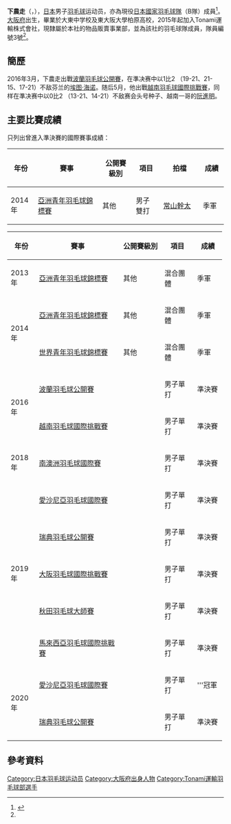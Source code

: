 {{noteTA|G1=Badminton}}
{{Infobox 羽球選手
| playername              = {{lang|ja|<small>しもの はしる</small><br/>下農 走}}<br/><small>({{lang|en|Shimono  Hashiru}})</small>
| image                   = Shimono1.jpg 
| size                    = 
| caption                 = 
| birth_name              = 
| date_of_birth           = {{birth_date_and_age|1997|3|21}}<ref name="Tonami">{{ja}}{{cite web|title=Player Information|url=http://www.tonami-badminton.jp/players/hashiru_shimono.html|publisher=トナミ運輸バドミントン部|accessdate=2017-03-04|archive-date=2020-01-28|archive-url=https://web.archive.org/web/20200128102442/http://www.tonami-badminton.jp/players/hashiru_shimono.html|dead-url=no}}</ref>
| place_of_birth          = {{JPN}}[[大阪府|大阪府]]<ref name="Tonami"/>
| height                  = {{height|m=1.73}}<ref name="Tonami"/>
| weight                  = {{weight|kg=64}}<ref name="Tonami"/>
| event                   = 男子單打、男子雙打
| country                 = {{JPN}}
| years_started           = 
| handedness              = 
| coach                   = 
| highest_ranking         = 第164位（男單）
| date_of_highest_ranking = 2016年4月28日<ref name="highest-ranking">{{en}}[http://bwfcontent.tournamentsoftware.com/ranking/player.aspx?id=11121&player=391567 BWF World Ranking - Ranking of Hashiru SHIMONO (76185)]</ref>
| current_ranking         = 第164位（男單）<br/>第336位（男雙-[[常山幹太|常山幹太]]）
| date_of_current_ranking = 2016年4月28日<ref>{{en}}[http://bwfcontent.tournamentsoftware.com/ranking/category.aspx?id=11121&category=472 BWF World Ranking - BWF世界排名榜 (4/28/2016) - Men's singles] {{Wayback|url=http://bwfcontent.tournamentsoftware.com/ranking/category.aspx?id=11121&category=472 |date=20170327115803 }}</ref><ref>{{en}}[http://bwfcontent.tournamentsoftware.com/ranking/category.aspx?id=11121&category=474 BWF World Ranking - BWF世界排名榜 (4/28/2016) - Men's doubles]</ref>
| played                  = 36勝–28負（男單）<br/>16勝–9負（男雙）<br/>4勝–5負（混雙）
| titles                  = 
| bwf_profile             = 1BCD85DF-DA22-4A12-9B43-33F6EFD2D425
| bwf_id                  = 76185
| updated                 = 2016年5月1日
}}
{{MedalTableTop}}
{{MedalSport | 男子[[羽毛球|羽毛球]]}}
{{MedalCountry | {{JPN}}}}
{{MedalCompetition | [[世界青年羽毛球錦標賽|世界青年羽毛球錦標賽]]}}
{{MedalBronze| [[2014年世界青年羽毛球錦標賽|2014年 亞羅士打]] | 混合團體 }}
{{MedalCompetition | [[亞洲青年羽毛球錦標賽|亞洲青年羽毛球錦標賽]]}}
{{MedalBronze| [[2013年亞洲青年羽毛球錦標賽|2013年 亞庇]] | 混合團體 }}
{{MedalBronze| [[2014年亞洲青年羽毛球錦標賽|2014年 臺北]] | 混合團體 }}
{{MedalBronze| [[2014年亞洲青年羽毛球錦標賽|2014年 臺北]] | 男子雙打 }}
{{MedalBottom}}
'''下農走'''（{{jpn|j=下農 走|kn=しもの はしる|rm=Shimono Hashiru}}，{{bd|1997年|3月21日}}），[[日本|日本]]男子[[羽毛球|羽毛球]]运动员，亦為現役[[日本國家羽毛球隊|日本國家羽毛球隊]]（B隊）成員<ref>{{ja}}{{cite web|title=２０１９年日本代表選手（ナショナルチーム）及びコーチについて (2019.1.7 所属訂正)|url=https://www.badminton.or.jp/press_release/files/20181211_nationalmember.pdf|accessdate=2019-01-20|archive-date=2019-01-20|archive-url=https://web.archive.org/web/20190120094004/https://www.badminton.or.jp/press_release/files/20181211_nationalmember.pdf|dead-url=no}}</ref>。[[大阪府|大阪府]]出生，畢業於大東中学校及東大阪大學柏原高校，2015年起加入Tonami運輸株式會社，現隸屬於本社的物品販賣事業部，並為該社的羽毛球隊成員，隊員編號3號<ref name="Tonami"/>。

==簡歷==
2016年3月，下農走出戰[[2016年波蘭羽毛球公開賽|波蘭羽毛球公開賽]]，在準决赛中以1比2 （19-21、21-15、17-21）不敌芬兰的[[埃图·海诺|埃图·海诺]]。随后5月，他出戰[[2016年越南羽毛球國際挑戰賽|越南羽毛球國際挑戰賽]]，同样在準决赛中以0比2 （13-21、14-21）不敌赛会头号种子、越南一哥的[[阮進明|阮進明]]。

==主要比賽成績==
只列出曾進入準決賽的國際賽事成績：
{| class=wikitable style="text-align:center; font-size:small;" 
!width="50"|年份
!width="180"|賽事
!width="80"|公開賽級別
!width="60"|項目
!width="100"|拍檔
!width="50"|成績
|-
!rowspan="1"|2014年
|[[2014年亞洲青年羽毛球錦標賽|亞洲青年羽毛球錦標賽]]
|其他
|男子雙打
|[[常山幹太|常山幹太]]
|bgcolor="#b8860b"|季軍
|}
{| class=wikitable style="text-align:center; font-size:small;" 
!width="50"|年份
!width="180"|賽事
!width="80"|公開賽級別
!width="60"|項目
!width="50"|成績
|-
!rowspan="1"|2013年
|[[2013年亞洲青年羽毛球錦標賽|亞洲青年羽毛球錦標賽]]
|其他
|混合團體
|bgcolor="#b8860b"|季軍
|-
!rowspan="2"|2014年
|[[2014年亞洲青年羽毛球錦標賽|亞洲青年羽毛球錦標賽]]
|其他
|混合團體
|bgcolor="#b8860b"|季軍
|-
|[[2014年世界青年羽毛球錦標賽|世界青年羽毛球錦標賽]]
|其他
|混合團體
|bgcolor="#b8860b"|季軍
|-
!rowspan="2"|2016年
|[[2016年波蘭羽毛球公開賽|波蘭羽毛球公開賽]]
|{{BWFIC}}
|男子單打
|bgcolor="#b8860b"|準決賽
|-
|[[2016年越南羽毛球國際挑戰賽|越南羽毛球國際挑戰賽]]
|{{BWFIC}}
|男子單打
|bgcolor="#b8860b"|準決賽
|-
!rowspan="1"|2018年
|[[2018年南澳洲羽毛球國際賽|南澳洲羽毛球國際賽]]
|{{BWFIC}}
|男子單打
|bgcolor="#b8860b"|準決賽
|-
!rowspan="5"|2019年
|[[2019年愛沙尼亞羽毛球國際賽|愛沙尼亞羽毛球國際賽]]
|{{BWFIS}}
|男子單打
|bgcolor="#b8860b"|準決賽
|-
|[[2019年瑞典羽毛球公開賽|瑞典羽毛球公開賽]]
|{{BWFIS}}
|男子單打
|bgcolor="#b8860b"|準決賽
|-
|[[2019年大阪羽毛球國際挑戰賽|大阪羽毛球國際挑戰賽]]
|{{BWFIC}}
|男子單打
|bgcolor="#b8860b"|準決賽
|-
|[[2019年秋田羽毛球大師賽|秋田羽毛球大師賽]]
|{{BWF100}}
|男子單打
|bgcolor="#b8860b"|準決賽
|-
|[[2019年馬來西亞羽毛球國際挑戰賽|馬來西亞羽毛球國際挑戰賽]]
|{{BWFIC}}
|男子單打
|bgcolor="#b8860b"|準決賽
|-
!rowspan="2"|2020年
|[[2020年愛沙尼亞羽毛球國際賽|愛沙尼亞羽毛球國際賽]]
|{{BWFIS}}
|男子單打
|bgcolor="gold"|'''冠軍
|-
|[[2020年瑞典羽毛球公開賽|瑞典羽毛球公開賽]]
|{{BWFIS}}
|男子單打
|bgcolor="#b8860b"|準決賽
|}
{{BWF賽事級別索引}}

==參考資料==
{{Reflist}}

{{DEFAULTSORT:Shimono, Hashiru}}
[[Category:日本羽毛球运动员|Category:日本羽毛球运动员]]
[[Category:大阪府出身人物|Category:大阪府出身人物]]
[[Category:Tonami運輸羽毛球部選手|Category:Tonami運輸羽毛球部選手]]